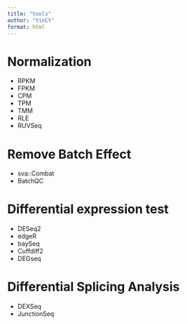 ```yaml
---
title: "tools"
author: "YinCY"
format: html
---
```


# Normalization
- RPKM
- FPKM
- CPM
- TPM
- TMM
- RLE
- RUVSeq


# Remove Batch Effect
- sva::Combat
- BatchQC


# Differential expression test
- DESeq2
- edgeR
- baySeq
- Cuffdiff2
- DEGseq


# Differential Splicing Analysis
- DEXSeq
- JunctionSeq
